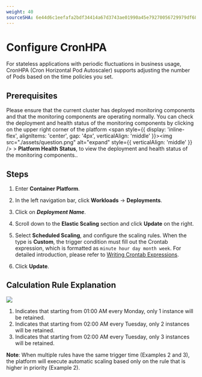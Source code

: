 ```yaml
---
weight: 40
sourceSHA: 6e44d6c1eefafa2bdf34414a67d3743ae01990a45e79270056729979df68fa11
---
```


# Configure CronHPA

For stateless applications with periodic fluctuations in business usage, CronHPA (Cron Horizontal Pod Autoscaler) supports adjusting the number of Pods based on the time policies you set.

## Prerequisites

Please ensure that the current cluster has deployed monitoring components and that the monitoring components are operating normally. You can check the deployment and health status of the monitoring components by clicking on the upper right corner of the platform <span style={{ display: 'inline-flex', alignItems: 'center', gap: '4px', verticalAlign: 'middle' }}><img src="./assets/question.png" alt="expand" style={{ verticalAlign: 'middle' }} /> <span>  > **Platform Health Status**, to view the deployment and health status of the monitoring components.</span></span>.

## Steps

1. Enter **Container Platform**.

2. In the left navigation bar, click **Workloads** -> **Deployments**.

3. Click on ***Deployment Name***.

4. Scroll down to the **Elastic Scaling** section and click **Update** on the right.

5. Select **Scheduled Scaling**, and configure the scaling rules. When the type is **Custom**, the trigger condition must fill out the Crontab expression, which is formatted as `minute hour day month week`. For detailed introduction, please refer to [Writing Crontab Expressions](../../../building_application/how_to/cronjob_rules.mdx).

6. Click **Update**.

## Calculation Rule Explanation

<img src="./assets/pod_scale_schedule.png" />

1. Indicates that starting from 01:00 AM every Monday, only 1 instance will be retained.
2. Indicates that starting from 02:00 AM every Tuesday, only 2 instances will be retained.
3. Indicates that starting from 02:00 AM every Tuesday, only 3 instances will be retained.

**Note**: When multiple rules have the same trigger time (Examples 2 and 3), the platform will execute automatic scaling based only on the rule that is higher in priority (Example 2).
